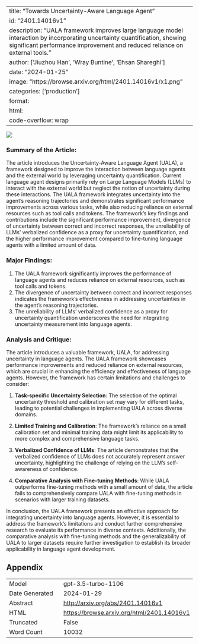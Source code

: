 
---
title: "Towards Uncertainty-Aware Language Agent"
id: "2401.14016v1"
description: "UALA framework improves large language model interaction by incorporating uncertainty quantification, showing significant performance improvement and reduced reliance on external tools."
author: ['Jiuzhou Han', 'Wray Buntine', 'Ehsan Shareghi']
date: "2024-01-25"
image: "https://browse.arxiv.org/html/2401.14016v1/x1.png"
categories: ['production']
format:
  html:
    code-overflow: wrap
---

![](https://browse.arxiv.org/html/2401.14016v1/x1.png)

### Summary of the Article:

The article introduces the Uncertainty-Aware Language Agent (UALA), a framework designed to improve the interaction between language agents and the external world by leveraging uncertainty quantification. Current language agent designs primarily rely on Large Language Models (LLMs) to interact with the external world but neglect the notion of uncertainty during these interactions. The UALA framework integrates uncertainty into the agent's reasoning trajectories and demonstrates significant performance improvements across various tasks, while also reducing reliance on external resources such as tool calls and tokens. The framework's key findings and contributions include the significant performance improvement, divergence of uncertainty between correct and incorrect responses, the unreliability of LLMs' verbalized confidence as a proxy for uncertainty quantification, and the higher performance improvement compared to fine-tuning language agents with a limited amount of data.

### Major Findings:
1. The UALA framework significantly improves the performance of language agents and reduces reliance on external resources, such as tool calls and tokens.
2. The divergence of uncertainty between correct and incorrect responses indicates the framework's effectiveness in addressing uncertainties in the agent's reasoning trajectories.
3. The unreliability of LLMs' verbalized confidence as a proxy for uncertainty quantification underscores the need for integrating uncertainty measurement into language agents.

### Analysis and Critique:
The article introduces a valuable framework, UALA, for addressing uncertainty in language agents. The UALA framework showcases performance improvements and reduced reliance on external resources, which are crucial in enhancing the efficiency and effectiveness of language agents. However, the framework has certain limitations and challenges to consider:

1. **Task-specific Uncertainty Selection**: The selection of the optimal uncertainty threshold and calibration set may vary for different tasks, leading to potential challenges in implementing UALA across diverse domains.
  
2. **Limited Training and Calibration**: The framework's reliance on a small calibration set and minimal training data might limit its applicability to more complex and comprehensive language tasks.

3. **Verbalized Confidence of LLMs**: The article demonstrates that the verbalized confidence of LLMs does not accurately represent answer uncertainty, highlighting the challenge of relying on the LLM's self-awareness of confidence.

4. **Comparative Analysis with Fine-tuning Methods**: While UALA outperforms fine-tuning methods with a small amount of data, the article fails to comprehensively compare UALA with fine-tuning methods in scenarios with larger training datasets.

In conclusion, the UALA framework presents an effective approach for integrating uncertainty into language agents. However, it is essential to address the framework's limitations and conduct further comprehensive research to evaluate its performance in diverse contexts. Additionally, the comparative analysis with fine-tuning methods and the generalizability of UALA to larger datasets require further investigation to establish its broader applicability in language agent development.

## Appendix

|          |          |
|----------|----------|
| Model     | gpt-3.5-turbo-1106       |
| Date Generated     | 2024-01-29       |
| Abstract | [http://arxiv.org/abs/2401.14016v1](http://arxiv.org/abs/2401.14016v1)        |
| HTML     | [https://browse.arxiv.org/html/2401.14016v1](https://browse.arxiv.org/html/2401.14016v1)       |
| Truncated       | False       |
| Word Count       | 10032       |
